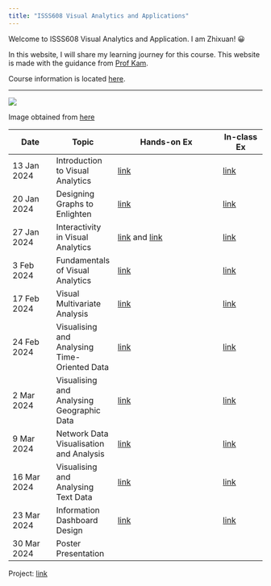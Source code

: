 ```yaml
---
title: "ISSS608 Visual Analytics and Applications"
---
```


Welcome to ISSS608 Visual Analytics and Application. I am Zhixuan! 😀

In this website, I will share my learning journey for this course. This website is made with the guidance from [Prof Kam](https://faculty.smu.edu.sg/profile/kam-tin-seong-486).

Course information is located [here](https://isss608-ay2023-24jan.netlify.app/lesson).

------------------------------------------------------------------------

![](images/Vaa_logo.jpg)

Image obtained from [here](https://wiki.smu.edu.sg/1920t2isss608/File:Vaa_logo.jpg)

| Date        | Topic                                        | Hands-on Ex                                                                                                                                                                  | In-class Ex                                                                          |
|-------------|-------------|---------------------------------|-------------|
| 13 Jan 2024 | Introduction to Visual Analytics             | [link](https://czx-isss608.netlify.app/hands_on_ex/hands_on_ex01/hands_on_ex01)                                                                                              | [link](https://czx-isss608.netlify.app/in_class_ex/in_class_ex01/in_class_ex01)      |
| 20 Jan 2024 | Designing Graphs to Enlighten                | [link](https://czx-isss608.netlify.app/hands_on_ex/hands_on_ex02/hands_on_ex02)                                                                                              | [link](https://czx-isss608.netlify.app/in_class_ex/in_class_ex02/in_class_ex02)      |
| 27 Jan 2024 | Interactivity in Visual Analytics            | [link](https://czx-isss608.netlify.app/hands_on_ex/hands_on_ex03/hands_on_ex03.1) and [link](https://czx-isss608.netlify.app/hands_on_ex/hands_on_ex03/hands_on_ex03.2.html) | [link](https://czx-isss608.netlify.app/in_class_ex/in_class_ex03/in_class_ex03)      |
| 3 Feb 2024  | Fundamentals of Visual Analytics             | [link](https://czx-isss608.netlify.app/hands_on_ex/hands_on_ex04/hands_on_ex04)                                                                                              | [link](https://czx-isss608.netlify.app/in_class_ex/in_class_ex04/in_class_ex04)      |
| 17 Feb 2024 | Visual Multivariate Analysis                 | [link](https://czx-isss608.netlify.app/hands_on_ex/hands_on_ex05/hands_on_ex05.html)                                                                                         | [link](https://czx-isss608.netlify.app/in_class_ex/in_class_ex05/in_class_ex05)      |
| 24 Feb 2024 | Visualising and Analysing Time-Oriented Data | [link](https://czx-isss608.netlify.app/hands_on_ex/hands_on_ex06/hands_on_ex06.html)                                                                                         | [link](https://czx-isss608.netlify.app/in_class_ex/in_class_ex06/in_class_ex06)      |
| 2 Mar 2024  | Visualising and Analysing Geographic Data    | [link](https://czx-isss608.netlify.app/hands_on_ex/hands_on_ex07/hands_on_ex07.html)                                                                                         | [link](https://czx-isss608.netlify.app/in_class_ex/in_class_ex07/in_class_ex07)      |
| 9 Mar 2024  | Network Data Visualisation and Analysis      | [link](https://czx-isss608.netlify.app/hands_on_ex/hands_on_ex08/hands_on_ex08.html)                                                                                         | [link](https://czx-isss608.netlify.app/in_class_ex/in_class_ex08/in_class_ex08)      |
| 16 Mar 2024 | Visualising and Analysing Text Data          | [link](https://czx-isss608.netlify.app/hands_on_ex/hands_on_ex09/hands_on_ex09.html)                                                                                         | [link](https://czx-isss608.netlify.app/in_class_ex/in_class_ex09/in_class_ex09)      |
| 23 Mar 2024 | Information Dashboard Design                 | [link](https://czx-isss608.netlify.app/hands_on_ex/hands_on_ex10/hands_on_ex10)                                                                                              | [link](https://czx-isss608.netlify.app/in_class_ex/in_class_ex10/in_class_ex10.html) |
| 30 Mar 2024 | Poster Presentation                          |                                                                                                                                                                              |                                                                                      |

Project: [link](https://isss608-team13.netlify.app/)

